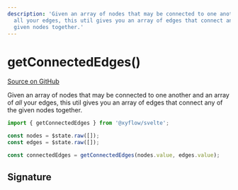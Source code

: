 ```yaml
---
description: 'Given an array of nodes that may be connected to one another and an array of
  all your edges, this util gives you an array of edges that connect any of the
  given nodes together.'
---
```



# getConnectedEdges()

[Source on GitHub](https://github.com/xyflow/xyflow/blob/main/packages/system/src/utils/graph.ts/#L327-L337)

Given an array of nodes that may be connected to one another and an array of
_all_ your edges, this util gives you an array of edges that connect any of the
given nodes together.

```js
import { getConnectedEdges } from '@xyflow/svelte';

const nodes = $state.raw([]);
const edges = $state.raw([]);

const connectedEdges = getConnectedEdges(nodes.value, edges.value);
```

## Signature

<APIDocs functionName="getConnectedEdges" />
